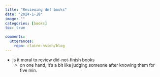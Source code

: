 ```yaml
---
title: "Reviewing dnf books"
date: "2024-1-18"
image: ""
categories: [books]
toc: true

comments:
  utterances:
    repo: claire-hsieh/blog
---
```



- is it moral to review did-not-finish books
	- on one hand, it's a bit like judging someone after knowing them for five min. 

